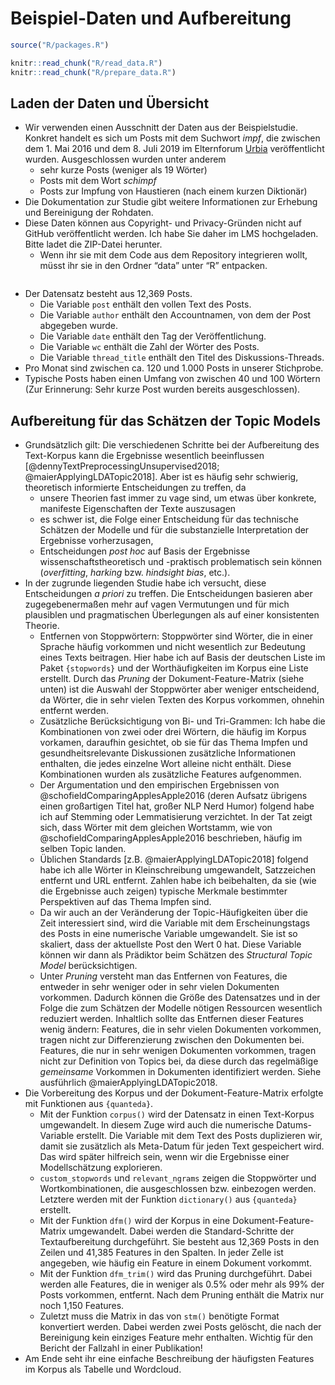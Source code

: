 # Beispiel-Daten und Aufbereitung

```r
source("R/packages.R")
```

```r
knitr::read_chunk("R/read_data.R")
knitr::read_chunk("R/prepare_data.R")
```

## Laden der Daten und Übersicht

* Wir verwenden einen Ausschnitt der Daten aus der Beispielstudie. Konkret handelt es sich um Posts mit dem Suchwort *impf*, die zwischen dem 1. Mai 2016 und dem 8. Juli 2019 im Elternforum [Urbia](https://www.urbia.de/forum) veröffentlicht wurden. Ausgeschlossen wurden unter anderem
  * sehr kurze Posts (weniger als 19 Wörter)
  * Posts mit dem Wort *schimpf*
  * Posts zur Impfung von Haustieren (nach einem kurzen Diktionär)
* Die Dokumentation zur Studie gibt weitere Informationen zur Erhebung und Bereinigung der Rohdaten.
* Diese Daten können aus Copyright- und Privacy-Gründen nicht auf GitHub veröffentlicht werden. Ich habe Sie daher im LMS hochgeladen. Bitte ladet die ZIP-Datei herunter.
  * Wenn ihr sie mit dem Code aus dem Repository integrieren wollt, müsst ihr sie in den Ordner "data" unter "R" entpacken.

```r

```

* Der Datensatz besteht aus 12,369 Posts.
  * Die Variable `post` enthält den vollen Text des Posts.
  * Die Variable `author` enthält den Accountnamen, von dem der Post abgegeben wurde.
  * Die Variable `date` enthält den Tag der Veröffentlichung.
  * Die Variable `wc` enthält die Zahl der Wörter des Posts.
  * Die Variable `thread_title` enthält den Titel des Diskussions-Threads.
* Pro Monat sind zwischen ca. 120 und 1.000 Posts in unserer Stichprobe.
* Typische Posts haben einen Umfang von zwischen 40 und 100 Wörtern (Zur Erinnerung: Sehr kurze Post wurden bereits ausgeschlossen).

## Aufbereitung für das Schätzen der Topic Models

* Grundsätzlich gilt: Die verschiedenen Schritte bei der Aufbereitung des Text-Korpus kann die Ergebnisse wesentlich beeinflussen [@dennyTextPreprocessingUnsupervised2018; @maierApplyingLDATopic2018]. Aber ist es häufig sehr schwierig, theoretisch informierte Entscheidungen zu treffen, da
  * unsere Theorien fast immer zu vage sind, um etwas über konkrete, manifeste Eigenschaften der Texte auszusagen
  * es schwer ist, die Folge einer Entscheidung für das technische Schätzen der Modelle und für die substanzielle Interpretation der Ergebnisse vorherzusagen,
  * Entscheidungen *post hoc* auf Basis der Ergebnisse wissenschaftstheoretisch und -praktisch problematisch sein können (*overfitting*, *harking* bzw. *hindsight bias*, etc.).

* In der zugrunde liegenden Studie habe ich versucht, diese Entscheidungen *a priori* zu treffen. Die Entscheidungen basieren aber zugegebenermaßen mehr auf vagen Vermutungen und für mich plausiblen und pragmatischen Überlegungen als auf einer konsistenten Theorie.
  * Entfernen von Stoppwörtern: Stoppwörter sind Wörter, die in einer Sprache häufig vorkommen und nicht wesentlich zur Bedeutung eines Texts beitragen. Hier habe ich auf Basis der deutschen Liste im Paket `{stopwords}` und der Worthäufigkeiten im Korpus eine Liste erstellt. Durch das *Pruning* der Dokument-Feature-Matrix (siehe unten) ist die Auswahl der Stoppwörter aber weniger entscheidend, da Wörter, die in sehr vielen Texten des Korpus vorkommen, ohnehin entfernt werden.
  * Zusätzliche Berücksichtigung von Bi- und Tri-Grammen: Ich habe die Kombinationen von zwei oder drei Wörtern, die häufig im Korpus vorkamen, daraufhin gesichtet, ob sie für das Thema Impfen und gesundheitsrelevante Diskussionen zusätzliche Informationen enthalten, die jedes einzelne Wort alleine nicht enthält. Diese Kombinationen wurden als zusätzliche Features aufgenommen.
  * Der Argumentation und den empirischen Ergebnissen von @schofieldComparingApplesApple2016 (deren Aufsatz übrigens einen großartigen Titel hat, großer NLP Nerd Humor) folgend habe ich auf Stemming oder Lemmatisierung verzichtet. In der Tat zeigt sich, dass Wörter mit dem gleichen Wortstamm, wie von @schofieldComparingApplesApple2016 beschrieben, häufig im selben Topic landen.
  * Üblichen Standards [z.B. @maierApplyingLDATopic2018] folgend habe ich alle Wörter in Kleinschreibung umgewandelt, Satzzeichen entfernt und URL entfernt. Zahlen habe ich beibehalten, da sie (wie die Ergebnisse auch zeigen) typische Merkmale bestimmter Perspektiven auf das Thema Impfen sind.
  * Da wir auch an der Veränderung der Topic-Häufigkeiten über die Zeit interessiert sind, wird die Variable mit dem Erscheinungstags des Posts in eine numerische Variable umgewandelt. Sie ist so skaliert, dass der aktuellste Post den Wert 0 hat. Diese Variable können wir dann als Prädiktor beim Schätzen des *Structural Topic Model* berücksichtigen.
  * Unter *Pruning* versteht man das Entfernen von Features, die entweder in sehr weniger oder in sehr vielen Dokumenten vorkommen. Dadurch können die Größe des Datensatzes und in der Folge die zum Schätzen der Modelle nötigen Ressourcen wesentlich reduziert werden. Inhaltlich sollte das Entfernen dieser Features wenig ändern: Features, die in sehr vielen Dokumenten vorkommen, tragen nicht zur Differenzierung zwischen den Dokumenten bei. Features, die nur in sehr wenigen Dokumenten vorkommen, tragen nicht zur Definition von Topics bei, da diese durch das regelmäßige *gemeinsame* Vorkommen in Dokumenten identifiziert werden. Siehe ausführlich @maierApplyingLDATopic2018.

* Die Vorbereitung des Korpus und der Dokument-Feature-Matrix erfolgte mit Funktionen aus `{quanteda}`.
  * Mit der Funktion `corpus()` wird der Datensatz in einen Text-Korpus umgewandelt. In diesem Zuge wird auch die numerische Datums-Variable erstellt. Die Variable mit dem Text des Posts duplizieren wir, damit sie zusätzlich als Meta-Datum für jeden Text gespeichert wird. Das wird später hilfreich sein, wenn wir die Ergebnisse einer Modellschätzung explorieren.
  * `custom_stopwords` und `relevant_ngrams` zeigen die Stoppwörter und Wortkombinationen, die ausgeschlossen bzw. einbezogen werden. Letztere werden mit der Funktion `dictionary()` aus `{quanteda}` erstellt.
  * Mit der Funktion `dfm()` wird der Korpus in eine Dokument-Feature-Matrix umgewandelt. Dabei werden die Standard-Schritte der Textaufbereitung durchgeführt. Sie besteht aus 12,369 Posts in den Zeilen und 41,385 Features in den Spalten. In jeder Zelle ist angegeben, wie häufig ein Feature in einem Dokument vorkommt.
  * Mit der Funktion `dfm_trim()` wird das Pruning durchgeführt. Dabei werden alle Features, die in weniger als 0.5% oder mehr als 99% der Posts vorkommen, entfernt. Nach dem Pruning enthält die Matrix nur noch 1,150 Features.
  * Zuletzt muss die Matrix in das von `stm()` benötigte Format konvertiert werden. Dabei werden zwei Posts gelöscht, die nach der Bereinigung kein einziges Feature mehr enthalten. Wichtig für den Bericht der Fallzahl in einer Publikation!
  
* Am Ende seht ihr eine einfache Beschreibung der häufigsten Features im Korpus als Tabelle und Wordcloud.

```r

```
  
  
  
